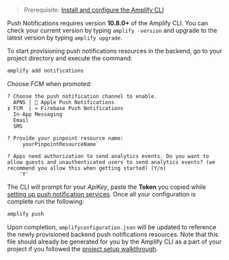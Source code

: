 > Prerequisite: [Install and configure the Amplify CLI](/cli/start/install)

<Callout warning>

Push Notifications requires version **10.8.0+** of the Amplify CLI. You can check your current version by typing `amplify -version` and upgrade to the latest version by typing `amplify upgrade`.

</Callout>

To start provisioning push notifications resources in the backend, go to your project directory and execute the command:

```sh
amplify add notifications
```

Choose *FCM* when promoted:

```console
? Choose the push notification channel to enable.
  APNS |  Apple Push Notifications   
❯ FCM  | » Firebase Push Notifications 
  In-App Messaging
  Email
  SMS

? Provide your pinpoint resource name: 
    `yourPinpointResourceName`

? Apps need authorization to send analytics events. Do you want to allow guests and unauthenticated users to send analytics events? (we recommend you allow this when getting started) (Y/n) 
    'Y'

```

The CLI will prompt for your *ApiKey*, paste the **Token** you copied while [setting up push notification services](/lib/push-notifications/setup-push-service/).
Once all your configuration is complete run the following:

```sh
amplify push
```

Upon completion, `amplifyconfiguration.json` will be updated to reference the newly provisioned backend push notifications resources. Note that this file should already be generated for you by the Amplify CLI as a part of your project if you followed the [project setup walkthrough](/lib/project-setup/prereq).
